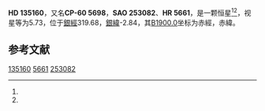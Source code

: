 {{Starbox begin
| name = HD 135160
}}
{{Starbox observe
| epoch = [[J2000.0|J2000.0]]
| constell = {{星座名待查}}<ref name=SIMBAD>{{cite web
 | url=http://simbad.u-strasbg.fr/simbad/sim-id?Ident=HR+5661
 | title=Pulsating variable Star
 | publisher=Centre de Données astronomiques de Strasbourg
 | work=SIMBAD
 | accessdate=2012-07-13
 | archive-date=2019-08-29
 | archive-url=https://web.archive.org/web/20190829173844/http://simbad.u-strasbg.fr/simbad/sim-id?Ident=HR+5661
 | dead-url=no
 }}</ref><ref name=DATA>{{cite web
 | url=http://vizier.u-strasbg.fr/viz-bin/VizieR-5?-out.add=.&-source=5050&-corr=PK=HR&-out.max=9999&HR=5661
 | title=VizieR Detailed Page
 | accessdate=2012-07-13
 | archive-date=2019-09-02
 | archive-url=https://web.archive.org/web/20190902041609/http://vizier.u-strasbg.fr/viz-bin/VizieR-5?-out.add=.&-source=5050&-corr=PK=HR&-out.max=9999&HR=5661
 | dead-url=no
 }}</ref>
| 星官 = 
| ra = {{RA|15|16|36.4}}<ref name=SIMBAD /><ref name=DATA />
| dec = {{DEC|-60|54|14}}<ref name=SIMBAD /><ref name=DATA />
| appmag_v = 5.73<ref name=SIMBAD /><ref name=DATA />
}}
{{Starbox character
| class = B0.5Ve<ref name=SIMBAD /><ref name=DATA />
| b-v = -0.08<ref name=SIMBAD /><ref name=DATA />
| u-b = -0.89<ref name=SIMBAD /><ref name=DATA />
| r-i = <ref name=SIMBAD /><ref name=DATA />
| variable = 
}}
{{Starbox astrometry
| radial_v = -0.89
| prop_mo_ra = 6
| parallax = 
| p_error = 
}}
{{Starbox catalog
| names =CP-60 5698，[[SAO星表|SAO]] 253082，[[HD星表|HD]] 135160，[[HR星表|HR]] 5661}}
{{Starbox reference |Simbad=HR+5661}}
{{Starbox end}}

'''HD 135160'''，又名'''CP-60 5698'''，'''SAO 253082'''、'''HR 5661'''，是一颗恒星<ref name=SIMBAD /><ref name=DATA />，视星等为5.73，位于[[銀道座標系|銀經]]319.68，[[銀道座標系|銀緯]]-2.84，其[[B1900.0|B1900.0]]坐标为赤經{{RA|15|8|31.8}}，赤緯{{DEC|-60|-2.84|56}}。

== 参考文献 ==
{{reflist}}

{{star-stub}}

[[Category:HD和HDE天體|135160]]
[[Category:HR天體|5661]]
[[Category:SAO天體|253082]]